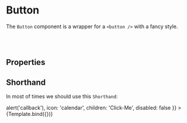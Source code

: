 <!---Badge.stories.mdx --->



<Meta title="Components/Elements/Button" component={Button} />


# Button

<Source language="jsx" code="import { Button } from 'bycoders-ui-react'" />

The `Button` component is a wrapper for a `<button />` with a fancy style.

<br></br>

## Properties

<ArgsTable of={Button} />

## Shorthand

In most of times we should use this `Shorthand`:

<Preview>
  <Story
    name="Shorthand"
    args={{
      size: 'medium',
      variant: 'primary',
      mode: 'default',
      iconPosition: 'left',
      loading: false,
      onClick: () => alert('callback'),
      icon: 'calendar',
      children: 'Click-Me',
      disabled: false
    }}
  >
    {Template.bind({})}
  </Story>
</Preview>

<ArgsTable story="Shorthand" />
